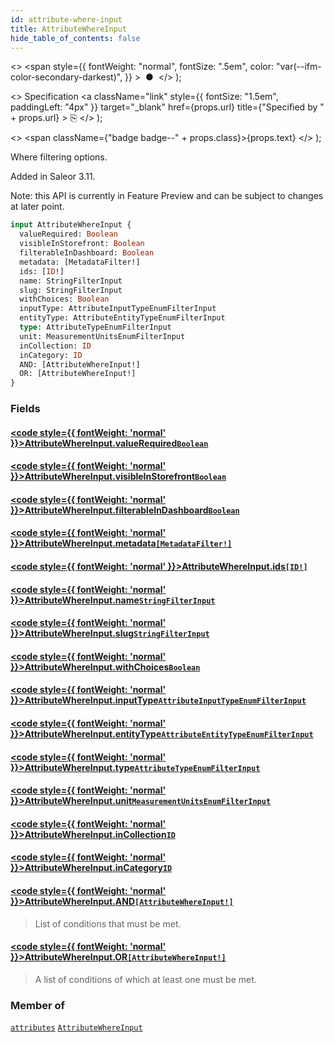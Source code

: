 ```yaml
---
id: attribute-where-input
title: AttributeWhereInput
hide_table_of_contents: false
---
```


  <>
    <span
      style={{
        fontWeight: "normal",
        fontSize: ".5em",
        color: "var(--ifm-color-secondary-darkest)",
      }}
    >
      &nbsp;●&nbsp;
    </span>
  </>
);

  <>
    Specification
    <a
      className="link"
      style={{ fontSize: "1.5em", paddingLeft: "4px" }}
      target="\_blank"
      href={props.url}
      title={"Specified by " + props.url}
    >
      ⎘
    </a>
  </>
);

  <>
    <span className={"badge badge--" + props.class}>{props.text}</span>
  </>
);

Where filtering options.

Added in Saleor 3.11.

Note: this API is currently in Feature Preview and can be subject to changes at later point.

```graphql
input AttributeWhereInput {
  valueRequired: Boolean
  visibleInStorefront: Boolean
  filterableInDashboard: Boolean
  metadata: [MetadataFilter!]
  ids: [ID!]
  name: StringFilterInput
  slug: StringFilterInput
  withChoices: Boolean
  inputType: AttributeInputTypeEnumFilterInput
  entityType: AttributeEntityTypeEnumFilterInput
  type: AttributeTypeEnumFilterInput
  unit: MeasurementUnitsEnumFilterInput
  inCollection: ID
  inCategory: ID
  AND: [AttributeWhereInput!]
  OR: [AttributeWhereInput!]
}
```

### Fields

#### [<code style={{ fontWeight: 'normal' }}>AttributeWhereInput.<b>valueRequired</b></code>](#)<Bullet />[`Boolean`](../../api-reference/scalars/boolean) <Badge class="secondary" text="scalar"/>

>

#### [<code style={{ fontWeight: 'normal' }}>AttributeWhereInput.<b>visibleInStorefront</b></code>](#)<Bullet />[`Boolean`](../../api-reference/scalars/boolean) <Badge class="secondary" text="scalar"/>

>

#### [<code style={{ fontWeight: 'normal' }}>AttributeWhereInput.<b>filterableInDashboard</b></code>](#)<Bullet />[`Boolean`](../../api-reference/scalars/boolean) <Badge class="secondary" text="scalar"/>

>

#### [<code style={{ fontWeight: 'normal' }}>AttributeWhereInput.<b>metadata</b></code>](#)<Bullet />[`[MetadataFilter!]`](../../api-reference/inputs/metadata-filter) <Badge class="secondary" text="list"/> <Badge class="secondary" text="input"/>

>

#### [<code style={{ fontWeight: 'normal' }}>AttributeWhereInput.<b>ids</b></code>](#)<Bullet />[`[ID!]`](../../api-reference/scalars/id) <Badge class="secondary" text="list"/> <Badge class="secondary" text="scalar"/>

>

#### [<code style={{ fontWeight: 'normal' }}>AttributeWhereInput.<b>name</b></code>](#)<Bullet />[`StringFilterInput`](../../api-reference/inputs/string-filter-input) <Badge class="secondary" text="input"/>

>

#### [<code style={{ fontWeight: 'normal' }}>AttributeWhereInput.<b>slug</b></code>](#)<Bullet />[`StringFilterInput`](../../api-reference/inputs/string-filter-input) <Badge class="secondary" text="input"/>

>

#### [<code style={{ fontWeight: 'normal' }}>AttributeWhereInput.<b>withChoices</b></code>](#)<Bullet />[`Boolean`](../../api-reference/scalars/boolean) <Badge class="secondary" text="scalar"/>

>

#### [<code style={{ fontWeight: 'normal' }}>AttributeWhereInput.<b>inputType</b></code>](#)<Bullet />[`AttributeInputTypeEnumFilterInput`](../../api-reference/inputs/attribute-input-type-enum-filter-input) <Badge class="secondary" text="input"/>

>

#### [<code style={{ fontWeight: 'normal' }}>AttributeWhereInput.<b>entityType</b></code>](#)<Bullet />[`AttributeEntityTypeEnumFilterInput`](../../api-reference/inputs/attribute-entity-type-enum-filter-input) <Badge class="secondary" text="input"/>

>

#### [<code style={{ fontWeight: 'normal' }}>AttributeWhereInput.<b>type</b></code>](#)<Bullet />[`AttributeTypeEnumFilterInput`](../../api-reference/inputs/attribute-type-enum-filter-input) <Badge class="secondary" text="input"/>

>

#### [<code style={{ fontWeight: 'normal' }}>AttributeWhereInput.<b>unit</b></code>](#)<Bullet />[`MeasurementUnitsEnumFilterInput`](../../api-reference/inputs/measurement-units-enum-filter-input) <Badge class="secondary" text="input"/>

>

#### [<code style={{ fontWeight: 'normal' }}>AttributeWhereInput.<b>inCollection</b></code>](#)<Bullet />[`ID`](../../api-reference/scalars/id) <Badge class="secondary" text="scalar"/>

>

#### [<code style={{ fontWeight: 'normal' }}>AttributeWhereInput.<b>inCategory</b></code>](#)<Bullet />[`ID`](../../api-reference/scalars/id) <Badge class="secondary" text="scalar"/>

>

#### [<code style={{ fontWeight: 'normal' }}>AttributeWhereInput.<b>AND</b></code>](#)<Bullet />[`[AttributeWhereInput!]`](../../api-reference/inputs/attribute-where-input) <Badge class="secondary" text="list"/> <Badge class="secondary" text="input"/>

> List of conditions that must be met.

#### [<code style={{ fontWeight: 'normal' }}>AttributeWhereInput.<b>OR</b></code>](#)<Bullet />[`[AttributeWhereInput!]`](../../api-reference/inputs/attribute-where-input) <Badge class="secondary" text="list"/> <Badge class="secondary" text="input"/>

> A list of conditions of which at least one must be met.

### Member of

[`attributes`](../../api-reference/queries/attributes) <Badge class="secondary" text="query"/><Bullet />[`AttributeWhereInput`](../../api-reference/inputs/attribute-where-input) <Badge class="secondary" text="input"/>
